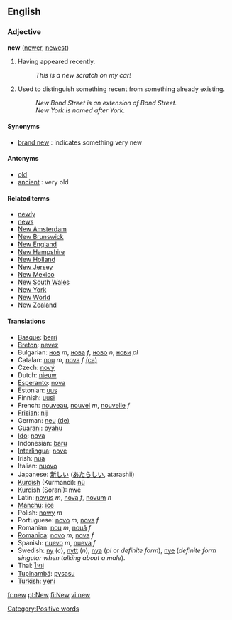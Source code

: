 ==English==

===Adjective===
'''new''' ([[newer]], [[newest]])

#Having appeared recently.
#: ''This is a new scratch on my car!''
#Used to distinguish something recent from something already existing.
#: ''New Bond Street is an extension of Bond Street.''
#: ''New York is named after York.''

====Synonyms====
*[[brand new]] : indicates something very new

====Antonyms====
*[[old]]
*[[ancient]] : very old

====Related terms====
*[[newly]]
*[[news]]<!-- is this related really? --><!-- most definitely -->
*[[New Amsterdam]]
*[[New Brunswick]]
*[[New England]]
*[[New Hampshire]]
*[[New Holland]]
*[[New Jersey]]
*[[New Mexico]]
*[[New South Wales]]
*[[New York]]
*[[New World]]
*[[New Zealand]]

====Translations====
*[[Basque]]: [[berri]]
*[[Breton]]: [[nevez]]
*Bulgarian: [[нов]] ''m'', [[нова]] ''f'', [[ново]] ''n'', [[нови]] ''pl''
*Catalan: [[nou]] ''m'', [[nova]] ''f'' [[:ca:nou|(ca)]]
*Czech: [[nový]]
*Dutch: [[nieuw]]
*[[Esperanto]]: [[nova]]
*Estonian: [[uus]]
*Finnish: [[uusi]]
*French: [[nouveau]], [[nouvel]] ''m'', [[nouvelle]] ''f''
*[[Frisian]]: [[nij]]
*German: [[neu]] [[:de:neu|(de)]]
*[[Guarani]]: [[pyahu]]
*[[Ido]]: [[nova]]
*Indonesian: [[baru]]
*[[Interlingua]]: [[nove]]
*Irish: [[nua]]
*Italian: [[nuovo]]
*Japanese: [[新しい]] ([[あたらしい]], atarashii)
*[[Kurdish]] (Kurmancî): [[nû]]
*[[Kurdish]] (Soranî): [[nwê]]
*Latin: [[novus]] ''m'', [[nova]] ''f'', [[novum]] ''n''
*[[Manchu]]: [[ice]]
*Polish: [[nowy]] ''m''
*Portuguese: [[novo]] ''m'', [[nova]] ''f''
*Romanian: [[nou]] ''m'', [[nouă]] ''f''
*[[Romanica]]: [[novo]] ''m'', [[nova]] ''f''
*Spanish: [[nuevo]] ''m'', [[nueva]] ''f''
*Swedish: [[ny]] (''c''), [[nytt]] (''n''), [[nya]] (''pl'' or ''definite form''), [[nye]] (''definite form singular when talking about a male'').
*Thai: [[ใหม่]]
*[[Tupinambá]]: [[pysasu]]
*[[Turkish]]: [[yeni]]
[[Category:Positive words]]

[[fr:new]]
[[pt:New]]
[[fi:New]]
[[vi:new]]